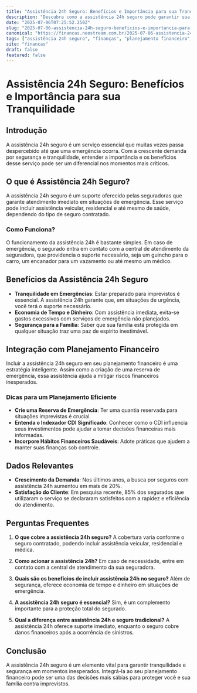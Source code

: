 ```yaml
---
title: "Assistência 24h Seguro: Benefícios e Importância para sua Tranquilidade"
description: "Descubra como a assistência 24h seguro pode garantir sua tranquilidade em momentos críticos. Entenda os benefícios desse serviço e como ele se integra ao planejamento financeiro inteligente."
date: "2025-07-06T07:25:52.250Z"
slug: "2025-07-06-assistencia-24h-seguro-beneficios-e-importancia-para-sua-tranquilidade"
canonical: "https://financas.neostream.com.br/2025-07-06-assistencia-24h-seguro-beneficios-e-importancia-para-sua-tranquilidade"
tags: ["assistência 24h seguro", "finanças", "planejamento financeiro", "seguro", "emergências"]
site: "financas"
draft: false
featured: false
---
```


# Assistência 24h Seguro: Benefícios e Importância para sua Tranquilidade

## Introdução
A assistência 24h seguro é um serviço essencial que muitas vezes passa despercebido até que uma emergência ocorra. Com a crescente demanda por segurança e tranquilidade, entender a importância e os benefícios desse serviço pode ser um diferencial nos momentos mais críticos.

## O que é Assistência 24h Seguro?
A assistência 24h seguro é um suporte oferecido pelas seguradoras que garante atendimento imediato em situações de emergência. Esse serviço pode incluir assistência veicular, residencial e até mesmo de saúde, dependendo do tipo de seguro contratado.

### Como Funciona?
O funcionamento da assistência 24h é bastante simples. Em caso de emergência, o segurado entra em contato com a central de atendimento da seguradora, que providencia o suporte necessário, seja um guincho para o carro, um encanador para um vazamento ou até mesmo um médico.

## Benefícios da Assistência 24h Seguro
- **Tranquilidade em Emergências**: Estar preparado para imprevistos é essencial. A assistência 24h garante que, em situações de urgência, você terá o suporte necessário.
- **Economia de Tempo e Dinheiro**: Com assistência imediata, evita-se gastos excessivos com serviços de emergência não planejados.
- **Segurança para a Família**: Saber que sua família está protegida em qualquer situação traz uma paz de espírito inestimável.

## Integração com Planejamento Financeiro
Incluir a assistência 24h seguro em seu planejamento financeiro é uma estratégia inteligente. Assim como a criação de uma reserva de emergência, essa assistência ajuda a mitigar riscos financeiros inesperados.

### Dicas para um Planejamento Eficiente
- **Crie uma Reserva de Emergência**: Ter uma quantia reservada para situações imprevistas é crucial.
- **Entenda o Indexador CDI Significado**: Conhecer como o CDI influencia seus investimentos pode ajudar a tomar decisões financeiras mais informadas.
- **Incorpore Hábitos Financeiros Saudáveis**: Adote práticas que ajudem a manter suas finanças sob controle.

## Dados Relevantes
- **Crescimento da Demanda**: Nos últimos anos, a busca por seguros com assistência 24h aumentou em mais de 20%.
- **Satisfação do Cliente**: Em pesquisa recente, 85% dos segurados que utilizaram o serviço se declararam satisfeitos com a rapidez e eficiência do atendimento.

## Perguntas Frequentes

1. **O que cobre a assistência 24h seguro?**
   A cobertura varia conforme o seguro contratado, podendo incluir assistência veicular, residencial e médica.

2. **Como acionar a assistência 24h?**
   Em caso de necessidade, entre em contato com a central de atendimento da sua seguradora.

3. **Quais são os benefícios de incluir assistência 24h no seguro?**
   Além de segurança, oferece economia de tempo e dinheiro em situações de emergência.

4. **A assistência 24h seguro é essencial?**
   Sim, é um complemento importante para a proteção total do segurado.

5. **Qual a diferença entre assistência 24h e seguro tradicional?**
   A assistência 24h oferece suporte imediato, enquanto o seguro cobre danos financeiros após a ocorrência de sinistros.

## Conclusão
A assistência 24h seguro é um elemento vital para garantir tranquilidade e segurança em momentos inesperados. Integrá-la ao seu planejamento financeiro pode ser uma das decisões mais sábias para proteger você e sua família contra imprevistos.